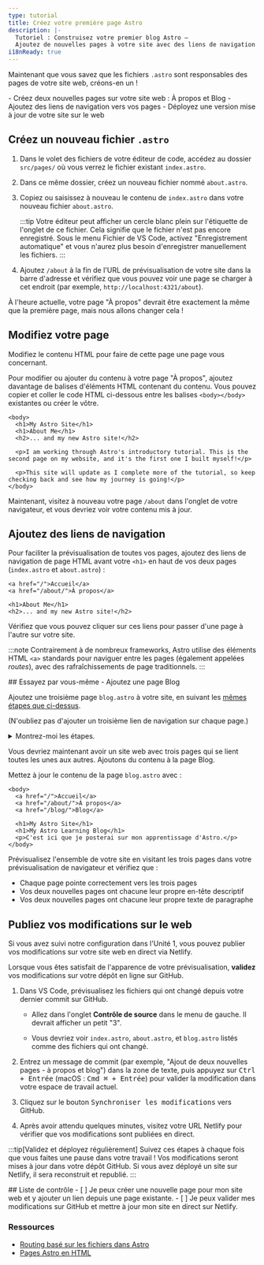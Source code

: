 ```yaml
---
type: tutorial
title: Créez votre première page Astro
description: |-
  Tutoriel : Construisez votre premier blog Astro —
  Ajoutez de nouvelles pages à votre site avec des liens de navigation entre elles
i18nReady: true
---
```



Maintenant que vous savez que les fichiers `.astro` sont responsables des pages de votre site web, créons-en un !

<PreCheck>
  - Créez deux nouvelles pages sur votre site web : À propos et Blog
  - Ajoutez des liens de navigation vers vos pages
  - Déployez une version mise à jour de votre site sur le web
</PreCheck>

## Créez un nouveau fichier `.astro`

1. Dans le volet des fichiers de votre éditeur de code, accédez au dossier `src/pages/` où vous verrez le fichier existant `index.astro`.

2. Dans ce même dossier, créez un nouveau fichier nommé `about.astro`.

3. Copiez ou saisissez à nouveau le contenu de `index.astro` dans votre nouveau fichier `about.astro`.

    :::tip
    Votre éditeur peut afficher un cercle blanc plein sur l'étiquette de l'onglet de ce fichier. Cela signifie que le fichier n'est pas encore enregistré. Sous le menu Fichier de VS Code, activez "Enregistrement automatique" et vous n'aurez plus besoin d'enregistrer manuellement les fichiers.
    :::

4. Ajoutez `/about` à la fin de l'URL de prévisualisation de votre site dans la barre d'adresse et vérifiez que vous pouvez voir une page se charger à cet endroit (par exemple, `http://localhost:4321/about`).

À l'heure actuelle, votre page "À propos" devrait être exactement la même que la première page, mais nous allons changer cela !

## Modifiez votre page

Modifiez le contenu HTML pour faire de cette page une page vous concernant.

Pour modifier ou ajouter du contenu à votre page "À propos", ajoutez davantage de balises d'éléments HTML contenant du contenu. Vous pouvez copier et coller le code HTML ci-dessous entre les balises `<body></body>` existantes ou créer le vôtre.

```astro title="src/pages/about.astro" ins={3-8} del={2}
<body>
  <h1>My Astro Site</h1>
  <h1>About Me</h1>
  <h2>... and my new Astro site!</h2>

  <p>I am working through Astro's introductory tutorial. This is the second page on my website, and it's the first one I built myself!</p>

  <p>This site will update as I complete more of the tutorial, so keep checking back and see how my journey is going!</p>
</body>
```

Maintenant, visitez à nouveau votre page `/about` dans l'onglet de votre navigateur, et vous devriez voir votre contenu mis à jour.

## Ajoutez des liens de navigation

Pour faciliter la prévisualisation de toutes vos pages, ajoutez des liens de navigation de page HTML avant votre `<h1>` en haut de vos deux pages (`index.astro` et `about.astro`) :

```astro title="src/pages/about.astro" ins={1-2}
<a href="/">Accueil</a>
<a href="/about/">À propos</a>

<h1>About Me</h1>
<h2>... and my new Astro site!</h2>
```

Vérifiez que vous pouvez cliquer sur ces liens pour passer d'une page à l'autre sur votre site.

:::note
Contrairement à de nombreux frameworks, Astro utilise des éléments HTML `<a>` standards pour naviguer entre les pages (également appelées _routes_), avec des rafraîchissements de page traditionnels.
:::

<Box icon="puzzle-piece">
## Essayez par vous-même - Ajoutez une page Blog

Ajoutez une troisième page `blog.astro` à votre site, en suivant les [mêmes étapes que ci-dessus](#créez-un-nouveau-fichier-astro).

(N'oubliez pas d'ajouter un troisième lien de navigation sur chaque page.)

<details>
<summary>Montrez-moi les étapes.</summary>
1. Créez un nouveau fichier à `src/pages/blog.astro`.
2. Copiez l'intégralité du contenu de `index.astro` et collez-le dans `blog.astro`.
3. [Ajoutez un troisième lien de navigation](#ajoutez-des-liens-de-navigation) en haut de chaque page :

```astro title="src/pages/index.astro" ins={4}
<body>
  <a href="/">Accueil</a>
  <a href="/about/">À propos</a>
  <a href="/blog/">Blog</a>

  <h1>My Astro Site</h1>
</body>
```
</details>
</Box>

Vous devriez maintenant avoir un site web avec trois pages qui se lient toutes les unes aux autres. Ajoutons du contenu à la page Blog.

Mettez à jour le contenu de la page `blog.astro` avec :

```astro astro title="src/pages/blog.astro" ins={7-8} del={6}
<body>
  <a href="/">Accueil</a>
  <a href="/about/">À propos</a>
  <a href="/blog/">Blog</a>

  <h1>My Astro Site</h1>
  <h1>My Astro Learning Blog</h1>
  <p>C'est ici que je posterai sur mon apprentissage d'Astro.</p>
</body>
```

Prévisualisez l'ensemble de votre site en visitant les trois pages dans votre prévisualisation de navigateur et vérifiez que :
- Chaque page pointe correctement vers les trois pages
- Vos deux nouvelles pages ont chacune leur propre en-tête descriptif 
- Vos deux nouvelles pages ont chacune leur propre texte de paragraphe

## Publiez vos modifications sur le web
Si vous avez suivi notre configuration dans l'Unité 1, vous pouvez publier vos modifications sur votre site web en direct via Netlify.

Lorsque vous êtes satisfait de l'apparence de votre prévisualisation, **validez** vos modifications sur votre dépôt en ligne sur GitHub. 

1. Dans VS Code, prévisualisez les fichiers qui ont changé depuis votre dernier commit sur GitHub. 

    - Allez dans l'onglet **Contrôle de source** dans le menu de gauche. Il devrait afficher un petit "3".

    - Vous devriez voir `index.astro`, `about.astro`, et `blog.astro` listés comme des fichiers qui ont changé.


2. Entrez un message de commit (par exemple, "Ajout de deux nouvelles pages - à propos et blog") dans la zone de texte, puis appuyez sur <kbd>Ctrl + Entrée</kbd> (macOS : <kbd>Cmd ⌘ + Entrée</kbd>) pour valider la modification dans votre espace de travail actuel.

3. Cliquez sur le bouton <kbd>Synchroniser les modifications</kbd> vers GitHub.

4. Après avoir attendu quelques minutes, visitez votre URL Netlify pour vérifier que vos modifications sont publiées en direct.

:::tip[Validez et déployez régulièrement]
Suivez ces étapes à chaque fois que vous faites une pause dans votre travail ! Vos modifications seront mises à jour dans votre dépôt GitHub. Si vous avez déployé un site sur Netlify, il sera reconstruit et republié.
:::


<Box icon="check-list">
## Liste de contrôle

<Checklist>
- [ ] Je peux créer une nouvelle page pour mon site web et y ajouter un lien depuis une page existante.
- [ ] Je peux valider mes modifications sur GitHub et mettre à jour mon site en direct sur Netlify.
</Checklist>
</Box>

### Ressources

- [Routing basé sur les fichiers dans Astro](/fr/core-concepts/astro-pages/#routage-basé-sur-les-fichiers)
- [Pages Astro en HTML](/fr/core-concepts/astro-pages/#pages-astro)
